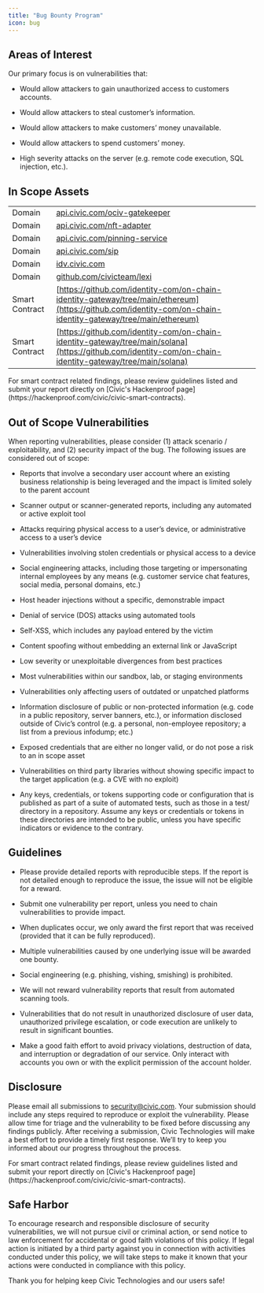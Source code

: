```yaml
---
title: "Bug Bounty Program"
icon: bug
---
```


## Areas of Interest

Our primary focus is on vulnerabilities that:

* Would allow attackers to gain unauthorized access to customers accounts.

* Would allow attackers to steal customer’s information.

* Would allow attackers to make customers’ money unavailable.

* Would allow attackers to spend customers’ money.

* High severity attacks on the server (e.g. remote code execution, SQL injection, etc.).

## In Scope Assets

|   |    |
|---|----|
|Domain|[api.civic.com/ociv-gatekeeper](http://api.civic.com/ociv-gatekeeper)|
|Domain|[api.civic.com/nft-adapter](http://api.civic.com/nft-adapter)|
|Domain|[api.civic.com/pinning-service](http://api.civic.com/pinning-service)|
|Domain|[api.civic.com/sip](http://api.civic.com/sip)|
|Domain|[idv.civic.com](http://idv.civic.com/)|
|Domain|[github.com/civicteam/lexi](https://github.com/civicteam/lexi)|
|Smart Contract|[https://github.com/identity-com/on-chain-identity-gateway/tree/main/ethereum](https://github.com/identity-com/on-chain-identity-gateway/tree/main/ethereum)|
|Smart Contract|[https://github.com/identity-com/on-chain-identity-gateway/tree/main/solana](https://github.com/identity-com/on-chain-identity-gateway/tree/main/solana)|

<Info>
For smart contract related findings, please review guidelines listed and submit your report directly on [Civic's Hackenproof page](https://hackenproof.com/civic/civic-smart-contracts).
</Info>

## Out of Scope Vulnerabilities

When reporting vulnerabilities, please consider (1) attack scenario / exploitability, and (2) security impact of the bug. The following issues are considered out of scope:

* Reports that involve a secondary user account where an existing business relationship is being leveraged and the impact is limited solely to the parent account

* Scanner output or scanner-generated reports, including any automated or active exploit tool

* Attacks requiring physical access to a user’s device, or administrative access to a user’s device

* Vulnerabilities involving stolen credentials or physical access to a device

* Social engineering attacks, including those targeting or impersonating internal employees by any means (e.g. customer service chat features, social media, personal domains, etc.)

* Host header injections without a specific, demonstrable impact

* Denial of service (DOS) attacks using automated tools

* Self-XSS, which includes any payload entered by the victim

* Content spoofing without embedding an external link or JavaScript

* Low severity or unexploitable divergences from best practices

* Most vulnerabilities within our sandbox, lab, or staging environments

* Vulnerabilities only affecting users of outdated or unpatched platforms

* Information disclosure of public or non-protected information (e.g. code in a public repository, server banners, etc.), or information disclosed outside of Civic’s control (e.g. a personal, non-employee repository; a list from a previous infodump; etc.)

* Exposed credentials that are either no longer valid, or do not pose a risk to an in scope asset

* Vulnerabilities on third party libraries without showing specific impact to the target application (e.g. a CVE with no exploit)

* Any keys, credentials, or tokens supporting code or configuration that is published as part of a suite of automated tests, such as those in a test/ directory in a repository. Assume any keys or credentials or tokens in these directories are intended to be public, unless you have specific indicators or evidence to the contrary.

## Guidelines

* Please provide detailed reports with reproducible steps. If the report is not detailed enough to reproduce the issue, the issue will not be eligible for a reward.

* Submit one vulnerability per report, unless you need to chain vulnerabilities to provide impact.

* When duplicates occur, we only award the first report that was received (provided that it can be fully reproduced).

* Multiple vulnerabilities caused by one underlying issue will be awarded one bounty.

* Social engineering (e.g. phishing, vishing, smishing) is prohibited.

* We will not reward vulnerability reports that result from automated scanning tools.

* Vulnerabilities that do not result in unauthorized disclosure of user data, unauthorized privilege escalation, or code execution are unlikely to result in significant bounties.

* Make a good faith effort to avoid privacy violations, destruction of data, and interruption or degradation of our service. Only interact with accounts you own or with the explicit permission of the account holder.

## Disclosure

Please email all submissions to [security@civic.com](mailto:security@civic.com). Your submission should include any steps required to reproduce or exploit the vulnerability. Please allow time for triage and the vulnerability to be fixed before discussing any findings publicly. After receiving a submission, Civic Technologies will make a best effort to provide a timely first response. We’ll try to keep you informed about our progress throughout the process.

<Info>
For smart contract related findings, please review guidelines listed and submit your report directly on [Civic's Hackenproof page](https://hackenproof.com/civic/civic-smart-contracts).
</Info>

## Safe Harbor

To encourage research and responsible disclosure of security vulnerabilities, we will not pursue civil or criminal action, or send notice to law enforcement for accidental or good faith violations of this policy. If legal action is initiated by a third party against you in connection with activities conducted under this policy, we will take steps to make it known that your actions were conducted in compliance with this policy.

Thank you for helping keep Civic Technologies and our users safe!
